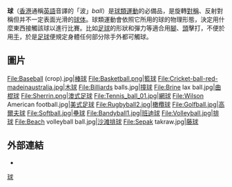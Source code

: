 {{擴充|time=2010-6-11}}
{{Otheruses|subject=運動用的「球」|other=球的其他意思|球}}
'''球'''（[[香港|香港]]通稱[[英語|英語]]音譯的「波」''ball''）是[[球類運動|球類運動]]的必備品，是旋轉[[對稱|對稱]]、反射對稱但并不一定表面光滑的[[球体|球体]]。球類運動會依照它所用的球的物理形態，決定用什麼東西接觸該球以進行比賽。比如[[足球_(球)|足球]]的形狀和彈力等適合用[[腳|腳]]、[[頭|頭]]擊打，不便於用[[手|手]]，於是[[足球|足球]]便規定身體任何部分除手外都可觸球。

== 圖片 ==
<gallery>
File:Baseball (crop).jpg|[[棒球|棒球]]
File:Basketball.png|[[籃球|籃球]]
File:Cricket-ball-red-madeinaustralia.jpg|[[木球|木球]]
File:Billiards balls.jpg|[[撞球|撞球]]<!---Billiard ball--->
File:Brine lax ball.jpg|[[曲棍球|曲棍球]]
File:Sherrin.png|[[澳式足球|澳式足球]]
File:Tennis_ball_01.jpg|[[網球|網球]]
File:Wilson American football.jpg|[[美式足球|美式足球]]
File:Rugbyball2.jpg|[[橄欖球|橄欖球]]
File:Golfball.jpg|[[高爾夫球_(球)|高爾夫球]]
File:Softball.jpg|[[壘球|壘球]]
File:Bandyball1.jpg|[[班迪球|班迪球]]
File:Volleyball.jpg|[[排球|排球]]
File:Beach volleyball ball.jpg|[[沙滩排球|沙滩排球]]
File:Sepak takraw.jpg|[[藤球|藤球]]
</gallery>

== 外部連結 ==
{{Commons|Category:Balls}}
* {{Wiktionary-inline}}

{{運動小作品}}
[[Category:球|]]